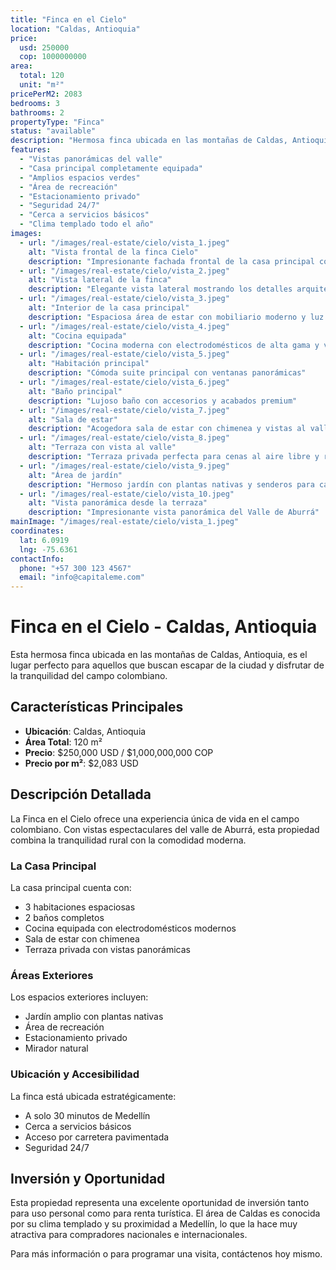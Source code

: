 ```yaml
---
title: "Finca en el Cielo"
location: "Caldas, Antioquia"
price:
  usd: 250000
  cop: 1000000000
area:
  total: 120
  unit: "m²"
pricePerM2: 2083
bedrooms: 3
bathrooms: 2
propertyType: "Finca"
status: "available"
description: "Hermosa finca ubicada en las montañas de Caldas, Antioquia. Esta propiedad ofrece vistas espectaculares del valle y está perfectamente ubicada para disfrutar de la tranquilidad del campo colombiano. La finca cuenta con amplios espacios verdes, una casa principal completamente equipada y áreas de recreación."
features:
  - "Vistas panorámicas del valle"
  - "Casa principal completamente equipada"
  - "Amplios espacios verdes"
  - "Área de recreación"
  - "Estacionamiento privado"
  - "Seguridad 24/7"
  - "Cerca a servicios básicos"
  - "Clima templado todo el año"
images:
  - url: "/images/real-estate/cielo/vista_1.jpeg"
    alt: "Vista frontal de la finca Cielo"
    description: "Impresionante fachada frontal de la casa principal con montañas de fondo"
  - url: "/images/real-estate/cielo/vista_2.jpeg"
    alt: "Vista lateral de la finca"
    description: "Elegante vista lateral mostrando los detalles arquitectónicos"
  - url: "/images/real-estate/cielo/vista_3.jpeg"
    alt: "Interior de la casa principal"
    description: "Espaciosa área de estar con mobiliario moderno y luz natural"
  - url: "/images/real-estate/cielo/vista_4.jpeg"
    alt: "Cocina equipada"
    description: "Cocina moderna con electrodomésticos de alta gama y vistas a las montañas"
  - url: "/images/real-estate/cielo/vista_5.jpeg"
    alt: "Habitación principal"
    description: "Cómoda suite principal con ventanas panorámicas"
  - url: "/images/real-estate/cielo/vista_6.jpeg"
    alt: "Baño principal"
    description: "Lujoso baño con accesorios y acabados premium"
  - url: "/images/real-estate/cielo/vista_7.jpeg"
    alt: "Sala de estar"
    description: "Acogedora sala de estar con chimenea y vistas al valle"
  - url: "/images/real-estate/cielo/vista_8.jpeg"
    alt: "Terraza con vista al valle"
    description: "Terraza privada perfecta para cenas al aire libre y relajación"
  - url: "/images/real-estate/cielo/vista_9.jpeg"
    alt: "Área de jardín"
    description: "Hermoso jardín con plantas nativas y senderos para caminar"
  - url: "/images/real-estate/cielo/vista_10.jpeg"
    alt: "Vista panorámica desde la terraza"
    description: "Impresionante vista panorámica del Valle de Aburrá"
mainImage: "/images/real-estate/cielo/vista_1.jpeg"
coordinates:
  lat: 6.0919
  lng: -75.6361
contactInfo:
  phone: "+57 300 123 4567"
  email: "info@capitaleme.com"
---
```


# Finca en el Cielo - Caldas, Antioquia

Esta hermosa finca ubicada en las montañas de Caldas, Antioquia, es el lugar perfecto para aquellos que buscan escapar de la ciudad y disfrutar de la tranquilidad del campo colombiano.

## Características Principales

- **Ubicación**: Caldas, Antioquia
- **Área Total**: 120 m²
- **Precio**: $250,000 USD / $1,000,000,000 COP
- **Precio por m²**: $2,083 USD

## Descripción Detallada

La Finca en el Cielo ofrece una experiencia única de vida en el campo colombiano. Con vistas espectaculares del valle de Aburrá, esta propiedad combina la tranquilidad rural con la comodidad moderna.

### La Casa Principal

La casa principal cuenta con:
- 3 habitaciones espaciosas
- 2 baños completos
- Cocina equipada con electrodomésticos modernos
- Sala de estar con chimenea
- Terraza privada con vistas panorámicas

### Áreas Exteriores

Los espacios exteriores incluyen:
- Jardín amplio con plantas nativas
- Área de recreación
- Estacionamiento privado
- Mirador natural

### Ubicación y Accesibilidad

La finca está ubicada estratégicamente:
- A solo 30 minutos de Medellín
- Cerca a servicios básicos
- Acceso por carretera pavimentada
- Seguridad 24/7

## Inversión y Oportunidad

Esta propiedad representa una excelente oportunidad de inversión tanto para uso personal como para renta turística. El área de Caldas es conocida por su clima templado y su proximidad a Medellín, lo que la hace muy atractiva para compradores nacionales e internacionales.

Para más información o para programar una visita, contáctenos hoy mismo. 